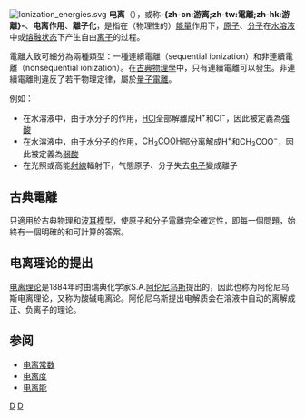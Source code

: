{{NoteTA
|G1=物理學
|G2=Chemistry
}}
{{distinguish|解離}}
[[File:Ionization_energies.svg|thumb]]
'''电离'''（{{lang-en|Ionization}}），或称'''-{zh-cn:游离;zh-tw:電離;zh-hk:游離}-'''、'''电离作用'''、'''離子化'''，是指在（物理性的）[[能量|能量]]作用下，[[原子|原子]]、[[分子|分子]]在[[水溶液|水溶液]]中或[[熔融状态|熔融状态]]下产生自由[[离子|离子]]的过程。

電離大致可細分為兩種類型：一種連續電離（sequential ionization）和非連續電離（nonsequential ionization）。在[[古典物理學|古典物理學]]中，只有連續電離可以發生。非連續電離則違反了若干物理定律，屬於[[量子電離|量子電離]]。
      
例如：
* 在水溶液中，由于水分子的作用，[[鹽酸|HCl]]全部解離成H<sup>+</sup>和Cl<sup>−</sup>，因此被定義為[[強酸|強酸]]
* 在水溶液中，由于水分子的作用，[[乙酸|CH<sub>3</sub>COOH]]部分离解成H<sup>+</sup>和CH<sub>3</sub>COO<sup>−</sup>，因此被定義為[[弱酸|弱酸]]
* 在光照或高能[[射線|射線]]輻射下，气態原子、分子失去[[电子|电子]]變成離子

== 古典電離 ==
只適用於古典物理和[[波耳模型|波耳模型]]，使原子和分子電離完全確定性，即每一個問題，始終有一個明確的和可計算的答案。
{{portal|化學|Nuvola apps edu science.svg}}

==电离理论的提出==
[[电离理论|电离理论]]是1884年时由瑞典化学家S.A.[[阿伦尼乌斯|阿伦尼乌斯]]提出的，因此也称为阿伦尼乌斯电离理论，又称为酸碱电离论。阿伦尼乌斯提出电解质会在溶液中自动的离解成正、负离子的理论。

== 参阅 ==
* [[电离常数|电离常数]]
* [[电离度|电离度]]
* [[电离能|电离能]]

{{Table of phase transitions}}

{{Authority control}}
[[Category:电化学|D]]
[[Category:离子|D]]